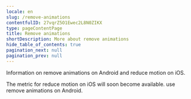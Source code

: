 ```yaml
---
locale: en
slug: /remove-animations
contentfulID: 27vqrZ5O1Ewec2L8N0ZIKX
type: pageContentPage
title: Remove animations
shortDescription: More about remove animations
hide_table_of_contents: true
pagination_next: null
pagination_prev: null
---
```


Information on remove animations on Android and reduce motion on iOS.


<TwoColumnBlock>
  <LeftColumn>
    <ColumnRow>
      <TextBlock
        showBackgroundColor={true}>
        The metric for reduce motion on iOS will soon become available. 
        <CustomLink url="/en/stats/remove-animations" label="More about remove animations" external={false}/>
      </TextBlock>
    </ColumnRow>
  </LeftColumn>
  <RightColumn>
    <ColumnRow>
      <PercentageBlock
        metrics={[
          { title: 'Remove animations', key: 'android-accessibility_is_animation_disabled-true', isPercentage: true }
        ]}
        linkLabel="More about remove animations"
        linkUrl="/en/stats/remove-animations">
        use remove animations on Android.
      </PercentageBlock>
    </ColumnRow>
  </RightColumn>
</TwoColumnBlock>